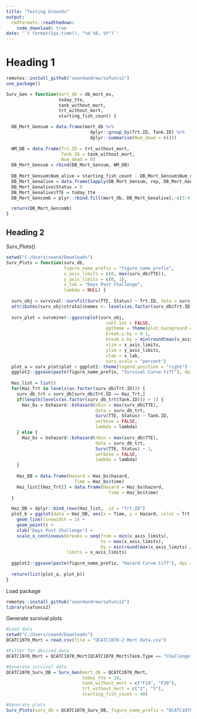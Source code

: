 ```yaml
---
title: "Testing Grounds"
output: 
  rmdformats::readthedown:
    code_download: true
date: '`r format(Sys.time(), "%d %B, %Y")`'
---
```


# Heading 1

```r
remotes::install_github("sean4andrew/safuncs2")
use_package() 

```

```r
Surv_Gen = function(mort_db = db_mort_ex, 
                    today_tte,
                    tank_without_mort,
                    trt_without_mort,
                    starting_fish_count) {

  DB_Mort_Gensum = data.frame(mort_db %>%
                                dplyr::group_by(Trt.ID, Tank.ID) %>%
                                dplyr::summarise(Num_dead = n()))
  
  WM_DB = data.frame(Trt.ID = trt_without_mort,
                     Tank.ID = tank_without_mort,
                     Num_dead = 0)
  DB_Mort_Gensum = rbind(DB_Mort_Gensum, WM_DB)
  
  DB_Mort_Gensum$Num_alive = starting_fish_count - DB_Mort_Gensum$Num_dead
  DB_Mort_Genalive = data.frame(lapply(DB_Mort_Gensum, rep, DB_Mort_Gensum$Num_alive))
  DB_Mort_Genalive$Status = 0
  DB_Mort_Genalive$TTE = today_tte
  DB_Mort_Gencomb = plyr::rbind.fill(mort_db, DB_Mort_Genalive[,-c(3:4)])

  return(DB_Mort_Gencomb)
}
```

## Heading 2

Surv_Plots()
```r
setwd("C:/Users/sean4/Downloads")
Surv_Plots = function(surv_db,
                      figure_name_prefix = "figure_name_prefix",
                      x_axis_limits = c(0, max(surv_db$TTE)),
                      y_axis_limits = c(0, 1),
                      x_lab = "Days Post Challenge",
                      lambda = NULL) {
  
  surv_obj = survival::survfit(Surv(TTE, Status) ~ Trt.ID, data = surv_db)
  attributes(surv_obj$strata)$names <- levels(as.factor(surv_db$Trt.ID))
  
  surv_plot = survminer::ggsurvplot(surv_obj, 
                                      conf.int = FALSE, 
                                      ggtheme = theme(plot.background = element_rect(fill = "white")), 
                                      break.y.by = 0.1, 
                                      break.x.by = min(round(max(x_axis_limits) / 15), 1), 
                                      xlim = x_axis_limits, 
                                      ylim = y_axis_limits, 
                                      xlab = x_lab,
                                      surv.scale = "percent")
  plot_a = surv_plot$plot + ggplot2::theme(legend.position = "right") + ggplot2::guides(color = guide_legend("Trt."))
  ggplot2::ggsave(paste(figure_name_prefix, "Survival Curve.tiff"), dpi = 300, width = 6, height = 4, plot = plot_a)
    
  Haz_list = list()
  for(Haz_Trt in levels(as.factor(surv_db$Trt.ID))) {
    surv_db_trt = surv_db[surv_db$Trt.ID == Haz_Trt,]
    if(length(levels(as.factor(surv_db_trt$Tank.ID))) > 1) {
      Haz_bs = bshazard::bshazard(nbin = max(surv_db$TTE),
                                  data = surv_db_trt, 
                                  Surv(TTE, Status) ~ Tank.ID, 
                                  verbose = FALSE,
                                  lambda = lambda)  
    } else {
      Haz_bs = bshazard::bshazard(nbin = max(surv_db$TTE), 
                                  data = surv_db_trt, 
                                  Surv(TTE, Status) ~ 1, 
                                  verbose = FALSE,
                                  lambda = lambda) 
    }
      
    Haz_DB = data.frame(Hazard = Haz_bs$hazard,
                          Time = Haz_bs$time)
    Haz_list[[Haz_Trt]] = data.frame(Hazard = Haz_bs$hazard,
                                       Time = Haz_bs$time)    
  }

  Haz_DB = dplyr::bind_rows(Haz_list, .id = "Trt.ID")
  plot_b = ggplot(data = Haz_DB, aes(x = Time, y = Hazard, color = Trt.ID)) +
    geom_line(linewidth = 1) +
    geom_point() + 
    xlab("Days Post Challenge") +
    scale_x_continuous(breaks = seq(from = min(x_axis_limits), 
                                    to = max(x_axis_limits), 
                                    by = min(round(max(x_axis_limits) / 15), 1)), 
                       limits = x_axis_limits)
  
  ggplot2::ggsave(paste(figure_name_prefix, "Hazard Curve.tiff"), dpi = 300, width = 6, height = 4, plot = plot_b)
  
  return(list(plot_a, plot_b))
}
```


Load package
```r
remotes::install_github("sean4andrew/safuncs2")
library(safuncs2)
```

Generate survival plots 
```r
#Load data
setwd("C:/Users/sean4/Downloads")
QCATC1070_Mort = read.csv(file = "QCATC1070-2 Mort Data.csv")

#Filter for desired data
QCATC1070_Mort = QCATC1070_Mort[QCATC1070_Mort$Tank.Type == "Challenge",]

#Generate survival data
QCATC1070_Surv_DB = Surv_Gen(mort_db = QCATC1070_Mort,
                             today_tte = 19,
                             tank_without_mort = c("F14", "F20"),
                             trt_without_mort = c("2", "5"),
                             starting_fish_count = 40)

#Generate plots
Surv_Plots(surv_db = QCATC1070_Surv_DB, figure_name_prefix = "QCATC1070-2")
```

